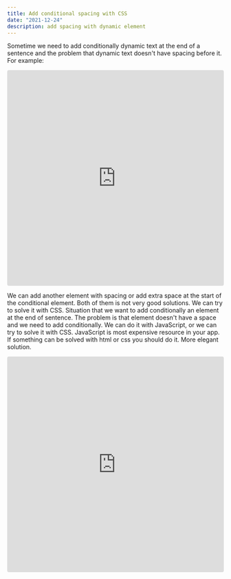 ```yaml
---
title: Add conditional spacing with CSS
date: "2021-12-24"
description: add spacing with dynamic element
---
```


Sometime we need to add conditionally dynamic text at the end of a sentence and the problem that dynamic text doesn't have spacing before it.
For example:

<iframe
  src="https://codesandbox.io/embed/cocky-rgb-l6edh?fontsize=14&hidenavigation=1&theme=dark&view=preview"
  style="width:100%; height:500px; border:0; border-radius: 4px; overflow:hidden;"
  title="cocky-rgb-l6edh"
  allow="accelerometer; ambient-light-sensor; camera; encrypted-media; geolocation; gyroscope; hid; microphone; midi; payment; usb; vr; xr-spatial-tracking"
  sandbox="allow-forms allow-modals allow-popups allow-presentation allow-same-origin allow-scripts"
></iframe>

We can add another element with spacing or add extra space at the start of the conditional element. Both of them is not very good solutions. We can try to solve it with CSS.
Situation that we want to add conditionally an element at the end of sentence. The problem is that element doesn't have a space and we need to add conditionally.
We can do it with JavaScript, or we can try to solve it with CSS.
JavaScript is most expensive resource in your app. If something can be solved with html or css you should do it.
More elegant solution.

<iframe
  src="https://codesandbox.io/embed/epic-kilby-hhp2o?fontsize=14&hidenavigation=1&theme=dark"
  style="width:100%; height:500px; border:0; border-radius: 4px; overflow:hidden;"
  title="epic-kilby-hhp2o"
  allow="accelerometer; ambient-light-sensor; camera; encrypted-media; geolocation; gyroscope; hid; microphone; midi; payment; usb; vr; xr-spatial-tracking"
  sandbox="allow-forms allow-modals allow-popups allow-presentation allow-same-origin allow-scripts"
></iframe>
